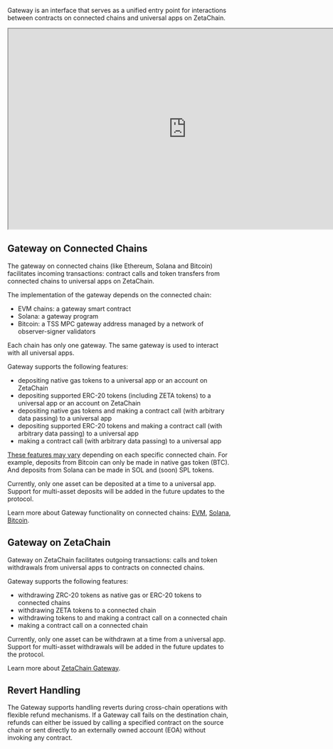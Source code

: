 Gateway is an interface that serves as a unified entry point for interactions
between contracts on connected chains and universal apps on ZetaChain.

<iframe
  style={{ border: "1px solid rgba(0,0,0,.1)", marginTop: "2rem", borderRadius: "0.5rem" }}
  width="800"
  height="450"
  src="https://embed.figma.com/design/gE9v64xRNz36t0NKgOLQji/Untitled?node-id=0-141&embed-host=share"
  allowfullscreen
></iframe>

## Gateway on Connected Chains

The gateway on connected chains (like Ethereum, Solana and Bitcoin) facilitates
incoming transactions: contract calls and token transfers from connected chains
to universal apps on ZetaChain.

The implementation of the gateway depends on the connected chain:

- EVM chains: a gateway smart contract
- Solana: a gateway program
- Bitcoin: a TSS MPC gateway address managed by a network of observer-signer
  validators

Each chain has only one gateway. The same gateway is used to interact with all
universal apps.

Gateway supports the following features:

- depositing native gas tokens to a universal app or an account on ZetaChain
- depositing supported ERC-20 tokens (including ZETA tokens) to a universal app
  or an account on ZetaChain
- depositing native gas tokens and making a contract call (with arbitrary data
  passing) to a universal app
- depositing supported ERC-20 tokens and making a contract call (with arbitrary
  data passing) to a universal app
- making a contract call (with arbitrary data passing) to a universal app

[These features may vary](/developers/chains/functionality) depending on each
specific connected chain. For example, deposits from Bitcoin can only be made in
native gas token (BTC). And deposits from Solana can be made in SOL and (soon)
SPL tokens.

Currently, only one asset can be deposited at a time to a universal app. Support
for multi-asset deposits will be added in the future updates to the protocol.

Learn more about Gateway functionality on connected chains:
[EVM](/developers/chains/evm), [Solana](/developers/chains/solana),
[Bitcoin](/developers/chains/bitcoin).

## Gateway on ZetaChain

Gateway on ZetaChain facilitates outgoing transactions: calls and token
withdrawals from universal apps to contracts on connected chains.

Gateway supports the following features:

- withdrawing ZRC-20 tokens as native gas or ERC-20 tokens to connected chains
- withdrawing ZETA tokens to a connected chain
- withdrawing tokens to and making a contract call on a connected chain
- making a contract call on a connected chain

Currently, only one asset can be withdrawn at a time from a universal app.
Support for multi-asset withdrawals will be added in the future updates to the
protocol.

Learn more about [ZetaChain Gateway](/developers/chains/zetachain).

## Revert Handling

The Gateway supports handling reverts during cross-chain operations with
flexible refund mechanisms. If a Gateway call fails on the destination chain,
refunds can either be issued by calling a specified contract on the source chain
or sent directly to an externally owned account (EOA) without invoking any
contract.
